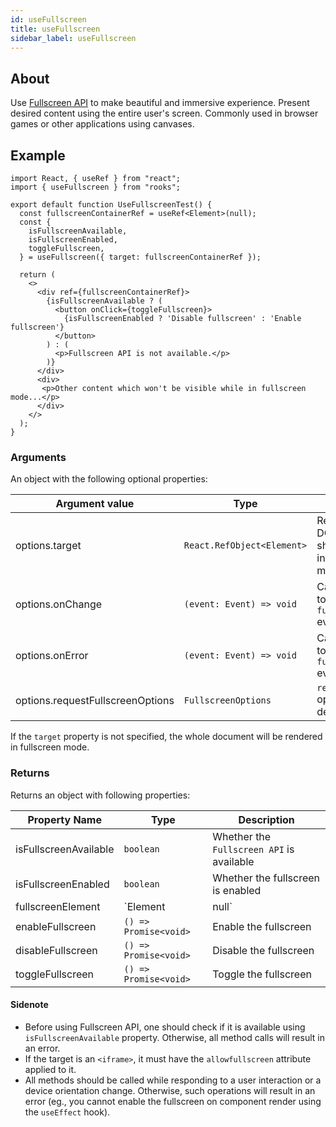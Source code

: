 ```yaml
---
id: useFullscreen
title: useFullscreen
sidebar_label: useFullscreen
---
```


## About

Use [Fullscreen API](https://developer.mozilla.org/en-US/docs/Web/API/Fullscreen_API) to make beautiful and immersive experience. Present desired content using the entire user's screen. Commonly used in browser games or other applications using canvases.

## Example

```tsx
import React, { useRef } from "react";
import { useFullscreen } from "rooks";

export default function UseFullscreenTest() {
  const fullscreenContainerRef = useRef<Element>(null);
  const {
    isFullscreenAvailable,
    isFullscreenEnabled,
    toggleFullscreen,
  } = useFullscreen({ target: fullscreenContainerRef });

  return (
    <>
      <div ref={fullscreenContainerRef}>
        {isFullscreenAvailable ? (
          <button onClick={toggleFullscreen}>
            {isFullscreenEnabled ? 'Disable fullscreen' : 'Enable fullscreen'}
          </button>
        ) : (
          <p>Fullscreen API is not available.</p>
        )}
      </div>
      <div>
       <p>Other content which won't be visible while in fullscreen mode...</p>
      </div>
    </>
  );
}
```

### Arguments

An object with the following optional properties:

| Argument value                   | Type                       | Description                                                                                                                          |
| -------------------------------- | -------------------------- | ------------------------------------------------------------------------------------------------------------------------------------ |
| options.target                   | `React.RefObject<Element>` | React's ref to DOM node which should be present in fullscreen mode                                                                   |
| options.onChange                 | `(event: Event) => void`   | Callback function to be called on `fullscreenchange` event                                                                           |
| options.onError                  | `(event: Event) => void`   | Callback function to be called on `fullscreenerror` event                                                                            |
| options.requestFullscreenOptions | `FullscreenOptions`        | `requestFullscreen` options as defined [here](https://developer.mozilla.org/en-US/docs/Web/API/Element/requestFullscreen#parameters) |

If the `target` property is not specified, the whole document will be rendered in fullscreen mode.

### Returns

Returns an object with following properties:

| Property Name         | Type                  | Description                                             |
| --------------------- | --------------------- | ------------------------------------------------------- |
| isFullscreenAvailable | `boolean`             | Whether the `Fullscreen API` is available               |
| isFullscreenEnabled   | `boolean`             | Whether the fullscreen is enabled                       |
| fullscreenElement     | `Element | null`      | The currently rendered fullscreen element, null if none |
| enableFullscreen      | `() => Promise<void>` | Enable the fullscreen                                   |
| disableFullscreen     | `() => Promise<void>` | Disable the fullscreen                                  |
| toggleFullscreen      | `() => Promise<void>` | Toggle the fullscreen                                   |

#### Sidenote

- Before using Fullscreen API, one should check if it is available using `isFullscreenAvailable` property. Otherwise, all method calls will result in an error. 
- If the target is an `<iframe>`, it must have the `allowfullscreen` attribute applied to it.
- All methods should be called while responding to a user interaction or a device orientation change. Otherwise, such operations will result in an error (eg., you cannot enable the fullscreen on component render using the `useEffect` hook).
